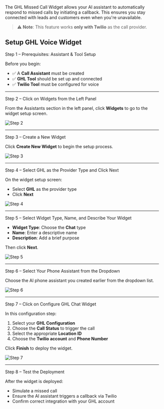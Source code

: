 The GHL Missed Call Widget allows your AI assistant to automatically respond to missed calls by initiating a callback. This ensures you stay connected with leads and customers even when you're unavailable.

> ⚠️ **Note**: This feature works **only with Twilio** as the call provider.


## Setup GHL Voice Widget

Step 1 – Prerequisites: Assistant & Tool Setup

Before you begin:

- ✅ A **Call Assistant** must be created  
- ✅ **GHL Tool** should be set up and connected  
- ✅ **Twilio Tool** must be configured for voice

---

Step 2 – Click on Widgets from the Left Panel

From the Assistants section in the left panel, click **Widgets** to go to the widget setup screen.

![Step 2](images/GHLVoice/GHLVoice2.png)

---

Step 3 – Create a New Widget

Click **Create New Widget** to begin the setup process.

![Step 3](images/GHLVoice/GHLVoice3.png)

---

Step 4 – Select GHL as the Provider Type and Click Next

On the widget setup screen:

- Select **GHL** as the provider type  
- Click **Next**

![Step 4](images/GHLVoice/GHLVoice4.png)

---

Step 5 – Select Widget Type, Name, and Describe Your Widget

- **Widget Type**: Choose the **Chat** type  
- **Name**: Enter a descriptive name  
- **Description**: Add a brief purpose

Then click **Next**.

![Step 5](images/GHLVoice/GHLVoice5.png)

---

Step 6 – Select Your Phone Assistant from the Dropdown

Choose the AI phone assistant you created earlier from the dropdown list.

![Step 6](images/GHLVoice/GHLVoice6.png)

---

Step 7 – Click on Configure GHL Chat Widget

In this configuration step:

1. Select your **GHL Configuration**  
2. Choose the **Call Status** to trigger the call  
3. Select the appropriate **Location ID**  
4. Choose the **Twilio account** and **Phone Number**

Click **Finish** to deploy the widget.

![Step 7](images/GHLVoice/GHLVoice7.png)

---

Step 8 – Test the Deployment

After the widget is deployed:

- Simulate a missed call
- Ensure the AI assistant triggers a callback via Twilio
- Confirm correct integration with your GHL account


